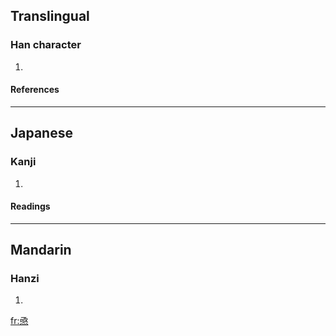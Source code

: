 ==Translingual==
===Han character===
{{Han char|rn=86|rad=火|as=07|sn=11|four=|canj=弓水火 (NEF)}}
# {{defn|Han|sort=火07}}
====References====
{{Han ref|kx=0673.111|dkj=19092|hdz=32208.010|uh=710F|ud=28943}}

----
==Japanese==
===Kanji===
{{ja-kanji|grade=|rs=火07}}
# {{defn|Japanese}} 
====Readings====
{{ja-readings|on=[[きょく]] (kyoku), [[け]] (ke)|kun=[[すみやか]] (sumiyaka)}}

----
==Mandarin==
===Hanzi===
{{cmn-hanzi|pin=[[jí]] (ji2)|wg=chi<sup>2</sup>}}
# {{defn|Mandarin}}

[[fr:焏]]